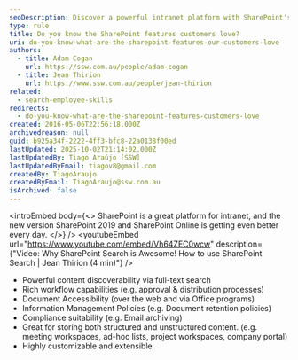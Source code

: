 ```yaml
---
seoDescription: Discover a powerful intranet platform with SharePoint's robust features, including full-text search, rich workflows, and document accessibility.
type: rule
title: Do you know the SharePoint features customers love?
uri: do-you-know-what-are-the-sharepoint-features-our-customers-love
authors:
  - title: Adam Cogan
    url: https://ssw.com.au/people/adam-cogan
  - title: Jean Thirion
    url: https://www.ssw.com.au/people/jean-thirion
related:
  - search-employee-skills
redirects:
  - do-you-know-what-are-the-sharepoint-features-customers-love
created: 2016-05-06T22:56:18.000Z
archivedreason: null
guid: b925a34f-2222-4ff3-bfc8-22a0138f00ed
lastUpdated: 2025-10-02T21:14:02.000Z
lastUpdatedBy: Tiago Araújo [SSW]
lastUpdatedByEmail: tiagov8@gmail.com
createdBy: TiagoAraujo
createdByEmail: TiagoAraujo@ssw.com.au
isArchived: false
---
```


<introEmbed
  body={<>
SharePoint is a great platform for intranet, and the new version SharePoint 2019 and SharePoint Online is getting even better every day.
  </>}
/>
<youtubeEmbed url="https://www.youtube.com/embed/Vh64ZEC0wcw" description={"Video: Why SharePoint Search is Awesome! How to use SharePoint Search | Jean Thirion (4 min)"} />

* Powerful content discoverability via full-text search
* Rich workflow capabilities (e.g. approval & distribution processes)
* Document Accessibility (over the web and via Office programs)
* Information Management Policies (e.g. Document retention policies)
* Compliance suitability (e.g. Email archiving)
* Great for storing both structured and unstructured content. (e.g. meeting workspaces, ad-hoc lists, project workspaces, company portal)
* Highly customizable and extensible
